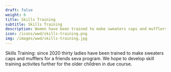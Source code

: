 ---
draft: false
weight: 6
title: Skills Training
subtitle: Skills Training
description: Women have been trained to make sweaters caps and mufflers for a friends seva program.
icon: /icons/wwd/skills-training.png 
img: /images/wwd/skills-training.jpg
---

Skills Training: since 2020 thirty ladies have been trained to make sweaters caps and mufflers for a friends seva program. We hope to develop skill training activites further for the older children in due course.